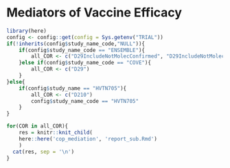 # Mediators of Vaccine Efficacy {#cop-mediators}

```r
library(here)
config <- config::get(config = Sys.getenv("TRIAL"))
if(!inherits(config$study_name_code,"NULL")){
	if(config$study_name_code == "ENSEMBLE"){
		all_COR <- c("D29IncludeNotMolecConfirmed", "D29IncludeNotMolecConfirmedstart1")
	}else if(config$study_name_code == "COVE"){
		all_COR <- c("D29")
	}
}else{
	if(config$study_name == "HVTN705"){
		all_COR <- c("D210")
		config$study_name_code == "HVTN705"
	}
}

for(COR in all_COR){
	res = knitr::knit_child(
  	here::here('cop_mediation', 'report_sub.Rmd')
	)
  cat(res, sep = '\n')
}
```

